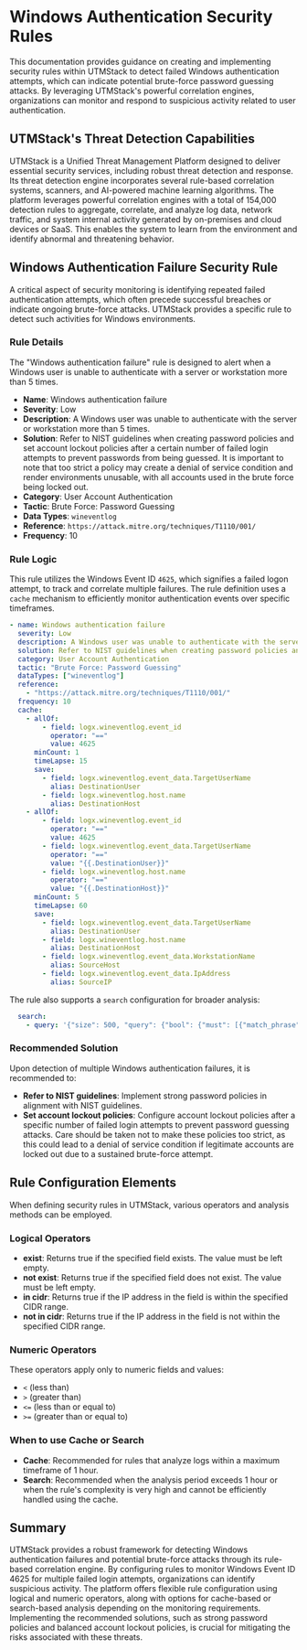 # Windows Authentication Security Rules

This documentation provides guidance on creating and implementing security rules within UTMStack to detect failed Windows authentication attempts, which can indicate potential brute-force password guessing attacks. By leveraging UTMStack's powerful correlation engines, organizations can monitor and respond to suspicious activity related to user authentication.

## UTMStack's Threat Detection Capabilities

UTMStack is a Unified Threat Management Platform designed to deliver essential security services, including robust threat detection and response. Its threat detection engine incorporates several rule-based correlation systems, scanners, and AI-powered machine learning algorithms. The platform leverages powerful correlation engines with a total of 154,000 detection rules to aggregate, correlate, and analyze log data, network traffic, and system internal activity generated by on-premises and cloud devices or SaaS. This enables the system to learn from the environment and identify abnormal and threatening behavior.

## Windows Authentication Failure Security Rule

A critical aspect of security monitoring is identifying repeated failed authentication attempts, which often precede successful breaches or indicate ongoing brute-force attacks. UTMStack provides a specific rule to detect such activities for Windows environments.

### Rule Details

The "Windows authentication failure" rule is designed to alert when a Windows user is unable to authenticate with a server or workstation more than 5 times.

*   **Name**: Windows authentication failure
*   **Severity**: Low
*   **Description**: A Windows user was unable to authenticate with the server or workstation more than 5 times.
*   **Solution**: Refer to NIST guidelines when creating password policies and set account lockout policies after a certain number of failed login attempts to prevent passwords from being guessed. It is important to note that too strict a policy may create a denial of service condition and render environments unusable, with all accounts used in the brute force being locked out.
*   **Category**: User Account Authentication
*   **Tactic**: Brute Force: Password Guessing
*   **Data Types**: `wineventlog`
*   **Reference**: `https://attack.mitre.org/techniques/T1110/001/`
*   **Frequency**: 10

### Rule Logic

This rule utilizes the Windows Event ID `4625`, which signifies a failed logon attempt, to track and correlate multiple failures. The rule definition uses a `cache` mechanism to efficiently monitor authentication events over specific timeframes.

```yaml
- name: Windows authentication failure
  severity: Low
  description: A Windows user was unable to authenticate with the server or workstation more than 5 times.
  solution: Refer to NIST guidelines when creating password policies and set account lockout policies after a certain number of failed login attempts to prevent passwords from being guessed. Too strict a policy may create a denial of service condition and render environments un-usable, with all accounts used in the brute force being locked-out.
  category: User Account Authentication
  tactic: "Brute Force: Password Guessing"
  dataTypes: ["wineventlog"]
  reference:
    - "https://attack.mitre.org/techniques/T1110/001/"
  frequency: 10
  cache:
    - allOf:
        - field: logx.wineventlog.event_id
          operator: "=="
          value: 4625
      minCount: 1
      timeLapse: 15
      save:
        - field: logx.wineventlog.event_data.TargetUserName
          alias: DestinationUser
        - field: logx.wineventlog.host.name
          alias: DestinationHost
    - allOf:
        - field: logx.wineventlog.event_id
          operator: "=="
          value: 4625
        - field: logx.wineventlog.event_data.TargetUserName
          operator: "=="
          value: "{{.DestinationUser}}"
        - field: logx.wineventlog.host.name
          operator: "=="
          value: "{{.DestinationHost}}"
      minCount: 5
      timeLapse: 60
      save:
        - field: logx.wineventlog.event_data.TargetUserName
          alias: DestinationUser
        - field: logx.wineventlog.host.name
          alias: DestinationHost
        - field: logx.wineventlog.event_data.WorkstationName
          alias: SourceHost
        - field: logx.wineventlog.event_data.IpAddress
          alias: SourceIP
```

The rule also supports a `search` configuration for broader analysis:

```yaml
  search:
    - query: '{"size": 500, "query": {"bool": {"must": [{"match_phrase": {"logx.wineventlog.event_id": 4625}}], "filter": [{"range": {"@'
```

### Recommended Solution

Upon detection of multiple Windows authentication failures, it is recommended to:
*   **Refer to NIST guidelines**: Implement strong password policies in alignment with NIST guidelines.
*   **Set account lockout policies**: Configure account lockout policies after a specific number of failed login attempts to prevent password guessing attacks. Care should be taken not to make these policies too strict, as this could lead to a denial of service condition if legitimate accounts are locked out due to a sustained brute-force attempt.

## Rule Configuration Elements

When defining security rules in UTMStack, various operators and analysis methods can be employed.

### Logical Operators

*   **exist**: Returns true if the specified field exists. The value must be left empty.
*   **not exist**: Returns true if the specified field does not exist. The value must be left empty.
*   **in cidr**: Returns true if the IP address in the field is within the specified CIDR range.
*   **not in cidr**: Returns true if the IP address in the field is not within the specified CIDR range.

### Numeric Operators

These operators apply only to numeric fields and values:
*   `<` (less than)
*   `>` (greater than)
*   `<=` (less than or equal to)
*   `>=` (greater than or equal to)

### When to use Cache or Search

*   **Cache**: Recommended for rules that analyze logs within a maximum timeframe of 1 hour.
*   **Search**: Recommended when the analysis period exceeds 1 hour or when the rule's complexity is very high and cannot be efficiently handled using the cache.

## Summary

UTMStack provides a robust framework for detecting Windows authentication failures and potential brute-force attacks through its rule-based correlation engine. By configuring rules to monitor Windows Event ID 4625 for multiple failed login attempts, organizations can identify suspicious activity. The platform offers flexible rule configuration using logical and numeric operators, along with options for cache-based or search-based analysis depending on the monitoring requirements. Implementing the recommended solutions, such as strong password policies and balanced account lockout policies, is crucial for mitigating the risks associated with these threats.